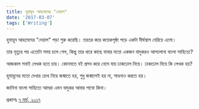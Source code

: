 ```yaml
---
title: হুমায়ূন আহমেদের "দেয়াল"
date: '2017-03-07'
tags: ['Writing']
---
```

 

হুমায়ূন আহমেদের "দেয়াল" পড়া শুরু করেছি। তরতর করে কয়েকপৃষ্ঠা পড়ে একটা দীর্ঘশ্বাস বেরিয়ে এলো।

 

তার মৃত্যুর পর এতোটা সময় চলে গেল, কিন্তু তার ধারে কাছে যাবার মতো একজন যাদুকরও আসলোনা বাংলা সাহিত্যে?

 

আজকাল সবাই লেখক হতে চায়। কোনমতে বই প্রসব করে নেমে যায় ঢাকঢোল নিয়ে। ঢাকঢোল দিয়ে কি লেখক হয়?

 

হুমায়ূনের মতো দেখার চোখ নিয়ে জন্মাতে হয়, শুধু জন্মালেই হয় না, সাধনাও করতে হয়।

 

জানিনা বাংলা সাহিত্যে আমরা এমন যাদুকর আবার পাবো কিনা।

 

প্রকাশঃ [৭ মার্চ, ২০১৭](https://www.facebook.com/ashraful.alam/posts/10154171444930583)

